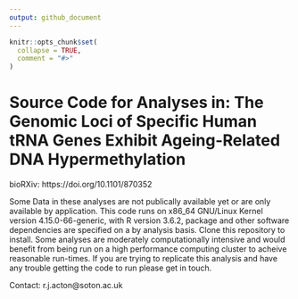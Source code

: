 ```yaml
---
output: github_document
---
```


<!-- README.md is generated from README.Rmd. Please edit that file -->

```r
knitr::opts_chunk$set(
  collapse = TRUE,
  comment = "#>"
)
```

# Source Code for Analyses in: The Genomic Loci of Specific Human tRNA Genes Exhibit Ageing-Related DNA Hypermethylation

<!-- badges: start -->
<!-- badges: end -->

bioRXiv: https://doi.org/10.1101/870352

Some Data in these analyses are not publically available yet or are only available by application.
This code runs on x86_64 GNU/Linux Kernel version 4.15.0-66-generic, with R version 3.6.2, package and other software dependencies are specified on a by analysis basis.
Clone this repository to install.
Some analyses are moderately computationally intensive and would benefit from being run on a high performance computing cluster to acheive reasonable run-times.
If you are trying to replicate this analysis and have any trouble getting the code to run please get in touch.

Contact: r.j.acton@soton.ac.uk
